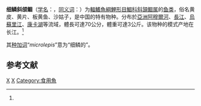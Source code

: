 {{Speciesbox
| status = LC
| status_system = IUCN3.1
| taxon = Xenocypris microlepis
| binomial_authority = ([[彼得·布莱克尔|Bleeker]], 1871)<ref name='id5887'>{{cite web| url =http://www.bioinfo.cn/db05/BjdwSpecies.php?action=view&id=5887| title =细鳞鲴| work =中国动物物种编目数据库| publisher =中国科学院微生物研究所| author =中国科学院动物研究所| accessdate =2009-04-11| deadurl =yes| archiveurl =https://web.archive.org/web/20160305022544/http://www.bioinfo.cn/db05/BjdwSpecies.php?action=view&id=5887| archivedate =2016-03-05}}</ref>
| synonyms = *''Xenocypris microlepis'',Bleeker, 1871
*''Plagiognathus jelskii'',Dybowski, 1872
}}

'''细鳞斜颌鲴'''（[[学名|学名]]：{{lang|la|''Plagiognathops microlepis''}}，[[同义词|同义词]]：{{lang|la|''Xenocypris microlepis''}}）为[[輻鰭魚綱|輻鰭魚綱]][[鯉形目|鯉形目]][[鯝科|鯝科]][[斜頷鲴属|斜頷鲴属]]的[[鱼类|鱼类]]，俗名黄皮、黄片、板黄鱼、沙姑子，是中国的特有物种。分布於[[亞洲|亞洲]][[阿穆爾河|阿穆爾河]]、[[長江|長江]]、[[烏蘇里江|烏蘇里江]]、[[康卡湖|康卡湖]]等流域，體長可達70公分，體重可達3公斤。该物种的模式产地在长江。<ref name='id5887'/>

其[[种加词|种加词]]“''microlepis''”意为“细鳞的”。

== 参考文献 ==
{{reflist}}

{{鯉形目小作品}}
{{Taxonbar}}

[[Category:1871年描述的鱼类|X]]
[[Category:中国特有种|X]]
[[Category:食用魚|Category:食用魚]]
